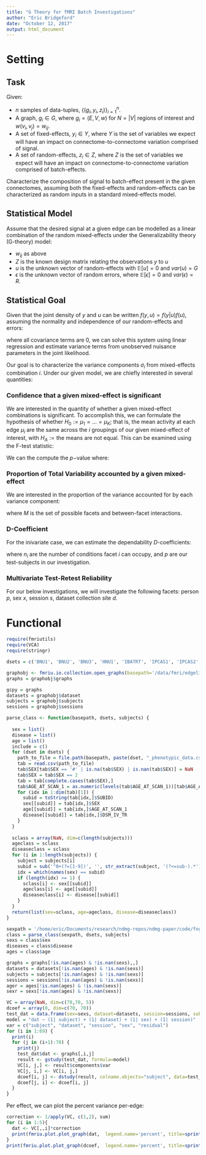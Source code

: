 ```yaml
---
title: "G Theory for fMRI Batch Investigations"
author: "Eric Bridgeford"
date: "October 12, 2017"
output: html_document
---
```



# Setting

## Task

Given:

+ $n$ samples of data-tuples, $\left\{(g_i, y_i, z_i)\right\}_{i=1}^n$.
+ A graph, $g_i \in G$, where $g_i  = (E, V, w)$ for $N=|V|$ regions of interest and $w(v_i, v_j) = w_{ij}$.
+ A set of fixed-effects, $y_i \in Y$, where $Y$ is the set of variables we expect will have an impact on connectome-to-connectome variation comprised of signal.
+ A set of random-effects, $z_i \in Z$, where $Z$ is the set of variables we expect will have an impact on connectome-to-connectome variation comprised of batch-effects.

Characterize the composition of signal to batch-effect present in the given connectomes, assuming both the fixed-effects and random-effects can be characterized as random inputs in a standard mixed-effects model.

## Statistical Model

Assume that the desired signal at a given edge can be modelled as a linear combination of the random mixed-effects under the Generalizability theory (G-theory) model:

\begin{align*}
  w_{ij} = Zu + \epsilon
\end{align*}

+ $w_{ij}$ as above
+ $Z$ is the known design matrix relating the observations $y$ to $u$
+ $u$ is the unknown vector of random-effects with $\mathbb{E}\left[u\right] = 0$ and $var(u) = G$
+ $\epsilon$ is the unknown vector of random errors, where $\mathbb{E}\left[\epsilon\right] = 0$ and $var(\epsilon) = R$.

## Statistical Goal

Given that the joint density of $y$ and $u$ can be written $f(y, u) = f(y | u) f(u)$, assuming the normality and independence of our random-effects and errors:

\begin{align*}
  \begin{bmatrix}
    u \\ \epsilon
  \end{bmatrix} = \mathcal{N}\left(0, diag\left(G, R\right)\right)
\end{align*}

where all covariance terms are $0$, we can solve this system using linear regression and estimate variance terms from unobserved nuisance parameters in the joint likelihood. 

Our goal is to characterize the variance components $\sigma_i$ from mixed-effects combination $i$. Under our given model, we are chiefly interested in several quantities:

### Confidence that a given mixed-effect is significant

We are interested in the quantity of whether a given mixed-effect combinations is significant. To accomplish this, we can formulate the hypothesis of whether $H_0 := \mu_1 = ... = \mu_K$; that is, the mean activity at each edge $\mu_i$ are the same across the $i$ groupings of our given mixed-effect of interest, with $H_A := \textrm{the means are not equal}$. This can be examined using the F-test statistic:

\begin{align*}
  F &= \frac{\textrm{between-group variability}}{\textrm{within-group varaibility}} \\
  &= \frac{\sum_{i=1}^K n_i (\bar{Y}_i - \bar{Y})^2/(K - 1)}{\sum_{i=1}^K\sum_{j=1}^{n_i} (Y_{ij} - \bar{Y_{i})^2}/(N - K)}
\end{align*}

We can the compute the $p-$value where:
\begin{align*}
  p = \mathbb{P}\left\{\textrm{Falsely reject $H_0$ for $H_A \; | \; H_0$ is true}\right\}
\end{align*}

### Proportion of Total Variability accounted by a given mixed-effect

We are interested in the proportion of the variance accounted for by each variance component:

\begin{align*}
  V &= \frac{\sigma_i^2}{\sum_{j \in M}\sigma_j^2}
\end{align*}

where $M$ is the set of possible facets and between-facet interactions.

### D-Coefficient

For the inivariate case, we can estimate the dependability $D$-coefficients:

\begin{align*}
  \phi_{UV}(X) = \frac{\sigma^2_p(x)}{\sigma_p(x)^2 + \sum_{i\in M \ p} \frac{\sigma_i^2}{n_i}}
\end{align*}

where $n_i$ are the number of conditions facet $i$ can occupy, and $p$ are our test-subjects in our investigation.

### Multivariate Test-Retest Reliability


\begin{align*}
  \phi_{MV}(X) = \frac{\sum_{x=1}^X\sigma^2_p(x)}{\sum_{x=1}^X\left(\sigma_p(x)^2 + \sum_{i\in M \ p} \frac{\sigma_i^2}{n_i}\right)}
\end{align*}

For our below investigations, we will investigate the following facets: person $p$, sex $x$, session $s$, dataset collection site $d$.

# Functional

```r
require(fmriutils)
require(VCA)
require(stringr)

dsets = c('BNU1', 'BNU2', 'BNU3', 'HNU1', 'IBATRT', 'IPCAS1', 'IPCAS2', 'IPCAS5', 'IPCAS6', 'IPCAS8', 'NYU1', 'SWU1', 'SWU2', 'SWU3', 'SWU4', 'UWM', 'XHCUMS')

graphobj <- fmriu.io.collection.open_graphs(basepath='/data/fmri/edgelists/', datasets = dsets, atlases = c('desikan-2mm'), fmt='edgelist', rtype='array')
graphs = graphobj$graphs
```

```r
gcpy = graphs
datasets = graphobj$dataset
subjects = graphobj$subjects
sessions = graphobj$sessions

parse_class <- function(basepath, dsets, subjects) {
  
  sex = list()
  disease = list()
  age = list()
  include = c()
  for (dset in dsets) {
    path_to_file = file.path(basepath, paste(dset, "_phenotypic_data.csv", sep=""))
    tab = read.csv(path_to_file)
    tab$SEX[tab$SEX == '#' | is.na(tab$SEX) | is.nan(tab$SEX)] = NaN
    tab$SEX = tab$SEX == 2
    tab = tab[complete.cases(tab$SEX),]
    tab$AGE_AT_SCAN_1 = as.numeric(levels(tab$AGE_AT_SCAN_1))[tab$AGE_AT_SCAN_1]
    for (idx in 1:dim(tab)[1]) {
      subid = toString(tab[idx,]$SUBID)
      sex[[subid]] = tab[idx,]$SEX
      age[[subid]] = tab[idx,]$AGE_AT_SCAN_1
      disease[[subid]] = tab[idx,]$DSM_IV_TR
    }
  }
  
  sclass = array(NaN, dim=c(length(subjects)))
  ageclass = sclass
  diseaseclass = sclass
  for (i in 1:length(subjects)) {
    subject = subjects[i]
    subid = sub('^0+(?=[1-9])', '', str_extract(subject, '(?<=sub-).*'), perl=TRUE)
    idx = which(names(sex) == subid)
    if (length(idx) >= 1) {
      sclass[i] <- sex[[subid]]
      ageclass[i] <- age[[subid]]
      diseaseclass[i] <- disease[[subid]]
    }
  }
  return(list(sex=sclass, age=ageclass, disease=diseaseclass))
}

sexpath = '/home/eric/Documents/research/ndmg-repos/ndmg-paper/code/fngs_class/'
class = parse_class(sexpath, dsets, subjects)
sexs = class$sex
diseases = class$disease
ages = class$age

graphs = graphs[!is.nan(ages) & !is.nan(sexs),,]
datasets = datasets[!is.nan(ages) & !is.nan(sexs)]
subjects = subjects[!is.nan(ages) & !is.nan(sexs)]
sessions = sessions[!is.nan(ages) & !is.nan(sexs)]
ager = ages[!is.nan(ages) & !is.nan(sexs)]
sexr = sexs[!is.nan(ages) & !is.nan(sexs)]
```

```r
VC = array(NaN, dim=c(70,70, 5))
dcoef = array(0, dim=c(70, 70))
test_dat = data.frame(sex=sexs, dataset=datasets, session=sessions, subject=subjects, age=ages, dat=array(NaN, dim=c(length(subjects))))
model = "dat ~ (1| subject) + (1| dataset) + (1| sex) + (1| session)"
var = c("subject", "dataset", "session", "sex", "residual")
for (i in 1:69) {
  print(i)
  for (j in (i+1):70) {
    print(j)
    test_dat$dat <- graphs[,i,j]
    result <- gstudy(test_dat, formula=model)
    VC[i, j,] <- result$components$var
    VC[j, i,] <- VC[i, j,]
    dcoef[i, j] <- dstudy(result, colname.objects="subject", data=test_dat, colname.scores="dat")$dependability
    dcoef[j, i] <- dcoef[i, j]
  }
}
```

Per effect, we can plot the percent variance per-edge:

```r
correction <- 1/apply(VC, c(1,2), sum)
for (i in 1:5){
  dat <- VC[,,i]*correction
  print(fmriu.plot.plot_graph(dat,  legend.name='percent', title=sprintf("%s variance percentage, mean=%.3f", var[i], mean(dat[!is.nan(dat)]))))
}
print(fmriu.plot.plot_graph(dcoef,  legend.name='percent', title=sprintf("dependability of model, mean=%.3f",mean(dcoef[!is.nan(dcoef)]))))
```
